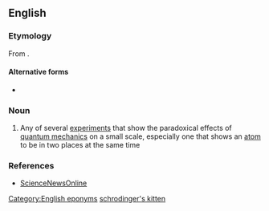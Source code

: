 ==English==

===Etymology===
From {{m|en|Schrödinger's cat}}.

====Alternative forms====
* {{alter|en|Schrödinger kitten|Schrodinger's kitten|Schrodinger kitten|Schroedinger's kitten|Schroedinger kitten}}

===Noun===
{{en-noun|head=[[Schrödinger]]'s [[kitten]]}}

# {{lb|en|informal|physics}} Any of several [[experiment]]s that show the paradoxical effects of [[quantum mechanics]] on a small scale, especially one that shows an [[atom]] to be in two places at the same time

===References===
* [https://web.archive.org/web/20070512223856/http://www.sciencenews.org/pages/sn_arch/5_25_96/fob1.htm ScienceNewsOnline]

[[Category:English eponyms]]
[[Category:English terms spelled with Ö|schrodinger's kitten]]